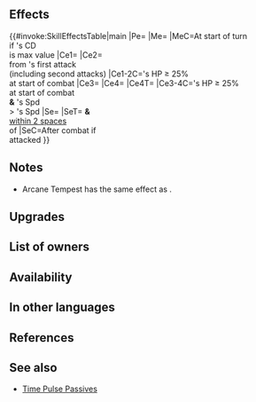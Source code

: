{{Weapon Infobox
|tagid=SID_魔器・暁風の刃
|intID=4184
|image=wep_dg087
|exclusive=0
|weaponType=Dagger
|cost=300
|might=14
|range=2
|cooldown=-1
|effect=Accelerates Special trigger (cooldown count-1).<br><br>At start of turn, if Special cooldown count is at its maximum value, grants Special cooldown count-1.<br><br>At start of combat, if unit's HP ≥ 25%, grants Atk/Spd/Def/Res+X to unit (X = 25% of foe's Atk at start of combat, - 4; min 5, max 14), reduces damage from foe's first attack by 30% ("first attack" normally means only the first strike; for effects that grant "unit attacks twice," it means the first and second strikes), and also, if unit's Spd > foe's Spd, neutralizes effects that guarantee foe's follow-up attacks and effects that prevent unit's follow-up attacks during combat.<br><br>Effect:【Dagger ７】<br><br>【Dagger ７】<br>After combat, if unit attacked, inflicts Def/Res-７ on target and foes within 2 spaces of target through their next actions.
|required=Silver Dagger
|refinePaths=default
|refineSP=350
|refineMedals=500
|refineStones=200
|properties=arcane,random_owner
}}
==Effects==
{{#invoke:SkillEffectsTable|main
|Pe={{Eft|Accelerates Special}}
|Me={{Eft|Reduce Cooldown|1}}
|MeC=At start of turn<br>if {{Tgt|Unit}}'s CD<br>is max value
|Ce1={{Eft|Temporary buffs|Atk/Spd/Def/Res|25% of {{Tgt|Foe}}'s Atk<br>at start of combat, -4|min=5|max=14}}
|Ce2={{Eft|Damage Reduction|30%}}<br>from {{Tgt|Foe}}'s first attack<br>(including second attacks)
|Ce1-2C={{Tgt|Unit}}'s HP ≥ 25%<br>at start of combat
|Ce3={{Eft|Neutralize Prevent Follow-Ups}}
|Ce4={{Eft|Neutralize Guaranteed Follow-Ups}}
|Ce4T={{Tgt|Foe}}
|Ce3-4C={{Tgt|Unit}}'s HP ≥ 25%<br>at start of combat<br>'''&''' {{Tgt|Unit}}'s Spd<br>> {{Tgt|Foe}}'s Spd
|Se={{Eft|Penalties|Def/Res|7}}
|SeT={{Tgt|Target Foe}} '''&''' {{Tgt|Foes}}<br>[[within 2 spaces]]<br>of {{Tgt|Target Foe}}
|SeC=After combat if<br>{{Tgt|Unit}} attacked
}}

==Notes==
* Arcane Tempest has the same effect as {{St|Time's Pulse 3}}.
{{Start of turn Special modification}}
{{Temporary buffs}}
{{At start of combat}}
{{DamagePercentageReduction}}
{{Follow-up effect neutralization}}
{{IfUnitAttacked}}
{{Penalties}}
==Upgrades==
{{Weapon Upgrade List}}
==List of owners==
{{Skill Hero List}}
==Availability==
{{PassiveFocusList}}
{{PassiveDistributionList}}
{{PassiveCombatManualList}}
==In other languages==
{{OtherLanguages
|japanese=魔器・暁風の刃
|german=Arkaner Sturm
|spanishEU=Tormenta arcana
|spanishLA=Tormenta arcana
|french=Tempête arcane
|italian=Tempesta arcana
|chineseTW=魔器・曉風之刃
|portuguese=Tormenta arcana
}}
==References==
<references/>
==See also==
{{See also skills|cond=(Description LIKE '%maximum value%Special cooldown count-1%' OR Description LIKE '%start of turn%Special cooldown count-1%maximum value%') AND Exclusive='1'}}
* [[Time Pulse Passives]]
{{Weapons Navbox}}